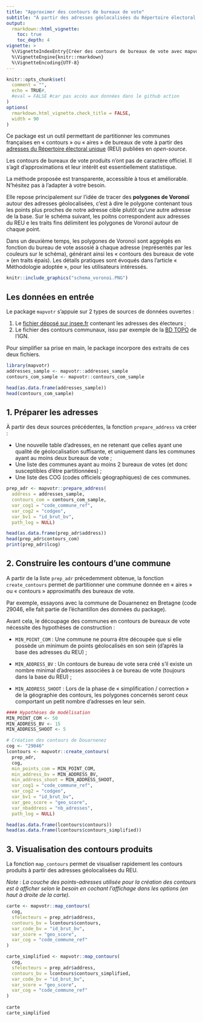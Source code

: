 ```yaml
---
title: "Approximer des contours de bureaux de vote"
subtitle: "À partir des adresses géolocalisées du Répertoire électoral unique (REU)"
output:
  rmarkdown::html_vignette:
    toc: true
    toc_depth: 4
vignette: >
  %\VignetteIndexEntry{Créer des contours de bureaux de vote avec mapvotr}
  %\VignetteEngine{knitr::rmarkdown}
  %\VignetteEncoding{UTF-8}
---
```



```r
knitr::opts_chunk$set(
  comment = "",
  echo = TRUE#,
  #eval = FALSE #car pas accès aux données dans le github action
)
options(
  rmarkdown.html_vignette.check_title = FALSE,
  width = 90
)
```

Ce package est un outil permettant de partitionner les communes françaises en « contours » ou « aires » de bureaux de vote à partir des [adresses du Répertoire électoral unique](https://www.data.gouv.fr/fr/datasets/bureaux-de-vote-et-adresses-de-leurs-electeurs/) (REU) publiées en *open-source*.

Les contours de bureaux de vote produits n'ont pas de caractère officiel. Il s'agit d'approximations et leur intérêt est essentiellement statistique. 

La méthode proposée est transparente, accessible à tous et améliorable. N'hésitez pas à l'adapter à votre besoin. 

Elle repose principalement sur l'idée de tracer des **polygones de Voronoï** autour des adresses géolocalisées, c'est à dire le polygone contenant tous les points plus proches de notre adresse cible plutôt qu'une autre adresse de la base. Sur le schéma suivant, les poitns correspondent aux adresses du REU e les traits fins délimitent les polygones de Voronoï autour de chaque point. 

Dans un deuxième temps, les polygones de Voronoï sont aggrégés en fonction du bureau de vote assosié à chaque adresse (représentés par les couleurs sur le schéma), générant ainsi les « contours des bureaux de vote » (en traits épais). Les détails pratiques sont évoqués dans l'article « Méthodologie adoptée », pour les utilisateurs intéressés. 

<!-- ![schema_voronoi](schema_voronoi.PNG) -->

```r
knitr::include_graphics("schema_voronoi.PNG")
```

## Les données en entrée

Le package `mapvotr` s'appuie sur 2 types de sources de données ouvertes : 

1. Le [fichier déposé sur insee.fr](https://www.data.gouv.fr/fr/datasets/bureaux-de-vote-et-adresses-de-leurs-electeurs/) contenant les adresses des électeurs ;
2. Le fichier des contours communaux, issu par exemple de la [BD TOPO](https://geoservices.ign.fr/bdtopo) de l'IGN.

Pour simplifier sa prise en main, le package incorpore des extraits de ces deux fichiers.

```r
library(mapvotr)
addresses_sample <- mapvotr::addresses_sample
contours_com_sample <- mapvotr::contours_com_sample

head(as.data.frame(addresses_sample))
head(contours_com_sample)
```


## 1. Préparer les adresses

À partir des deux sources précédentes, la fonction `prepare_address` va créer : 

* Une nouvelle table d'adresses, en ne retenant que celles ayant une qualité de géolocalisation suffisante, et uniquement dans les communes ayant au moins deux bureaux de vote ;
* Une liste des communes ayant au moins 2 bureaux de votes (et donc susceptibles d'être partitionnées) ;
* Une liste des COG (codes officiels géographiques) de ces communes.


```r
prep_adr <- mapvotr::prepare_address(
  address = addresses_sample,
  contours_com = contours_com_sample,
  var_cog1 = "code_commune_ref",
  var_cog2 = "codgeo",
  var_bv1 = "id_brut_bv",
  path_log = NULL) 

head(as.data.frame(prep_adr$address))
head(prep_adr$contours_com)
print(prep_adr$lcog)

```

## 2. Construire les contours d'une commune

A partir de la liste `prep_adr` précedemment obtenue, la fonction `create_contours` permet de partitionner une commune donnée en « aires » ou « contours » approximatifs des bureaux de vote.

Par exemple, essayons avec la commune de Douarnenez en Bretagne (code 29046, elle fait partie de l'échantillon des données du package).

Avant cela, le découpage des communes en contours de bureaux de vote nécessite des hypothèses de construction : 

* `MIN_POINT_COM` : Une commune ne pourra être découpée que si elle possède un minimum de points géolocalisés en son sein (d'après la base des adresses du REU) ;

* `MIN_ADDRESS_BV` : Un contours de bureau de vote sera créé s'il existe un nombre minimal d'adresses associées à ce bureau de vote (toujours dans la base du REU) ;

* `MIN_ADDRESS_SHOOT` : Lors de la phase de « simplification / correction » de la géographie des contours, les polygones concernés seront ceux comportant un petit nombre d'adresses en leur sein.

```r

#### Hypothèses de modélisation
MIN_POINT_COM <- 50
MIN_ADDRESS_BV <- 15
MIN_ADDRESS_SHOOT <- 5

# Création des contours de Douarnenez
cog <- "29046" 
lcontours <- mapvotr::create_contours(
  prep_adr,
  cog,
  min_points_com = MIN_POINT_COM,
  min_address_bv = MIN_ADDRESS_BV,
  min_address_shoot = MIN_ADDRESS_SHOOT,
  var_cog1 = "code_commune_ref",
  var_cog2 = "codgeo",
  var_bv1 = "id_brut_bv",
  var_geo_score = "geo_score",
  var_nbaddress = "nb_adresses",
  path_log = NULL)

head(as.data.frame(lcontours$contours))
head(as.data.frame(lcontours$contours_simplified))
```

## 3. Visualisation des contours produits

La fonction `map_contours` permet de visualiser rapidement les contours produits à partir des adresses géolocalisées du REU.

*Note : La couche des points-adresses utilisée pour la création des contours est à afficher selon le besoin en cochant l'affichage dans les options (en haut à droite de la carte).*

```r


carte <- mapvotr::map_contours(
  cog,
  sfelecteurs = prep_adr$address,
  contours_bv = lcontours$contours,
  var_code_bv = "id_brut_bv",
  var_score = "geo_score",
  var_cog = "code_commune_ref"
)

carte_simplified <- mapvotr::map_contours(
  cog,
  sfelecteurs = prep_adr$address,
  contours_bv = lcontours$contours_simplified,
  var_code_bv = "id_brut_bv",
  var_score = "geo_score",
  var_cog = "code_commune_ref"
)
  
carte
carte_simplified



```









